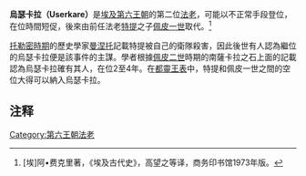 {{Pharaoh Infobox | 
    Name=乌瑟卡拉| 
    Image=|
Caption=|
ImageSize=|
    Alt=|
   NomenHiero= <hiero>N5-wsr-s-kA</hiero> |
 Nomen=乌瑟卡拉<br> 灵魂强大|  
Reign=|
Dynasty=[[第六王朝|第六王朝]] |
Coregency=|
Predecessor=[[特提|特提]]|
Successor=[[佩皮一世|佩皮一世]]|
Spouse=|
children=|
Father=|
Mother=| 
Born=|
Died=|
Burial=|
Monuments=
}}

'''烏瑟卡拉（Userkare）'''是[[埃及第六王朝|埃及第六王朝]]的第二位[[法老|法老]]，可能以不正常手段登位，在位時間短促，後來由前任法老[[特提|特提]]之子[[佩皮一世|佩皮一世]]取代。<ref>[埃]阿•费克里著，《埃及古代史》，高望之等译，商务印书馆1973年版。</ref>

[[托勒密王朝|托勒密時期]]的歷史學家[[曼涅托|曼涅托]]記載特提被自己的衛隊殺害，因此後世有人認為繼位的烏瑟卡拉便是該事件的主謀。學者根據[[佩皮二世|佩皮二世]]時期的南薩卡拉之石上面的記載認為烏瑟卡拉確有其人，在位2至4年。在[[都靈王表|都靈王表]]中，特提和佩皮一世之間的空位大得可以納入烏瑟卡拉。

==注释==
<references/>

{{Pharaoh | Prev=[[特提|特提]] | Dynasty=[[埃及第六王朝|第六王朝]] | Next=[[佩皮一世|佩皮一世]]}}

{{Commonscat|Userkare}}
{{著名埃及统治者}}
[[Category:第六王朝法老|Category:第六王朝法老]]